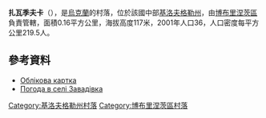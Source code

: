 {{coord|47|59|53|N|32|17|38|E|scale:100000_region:UA|display=title}}

'''扎瓦季夫卡'''（{{lang-uk|Завадівка}}），是[[烏克蘭|烏克蘭]]的村落，位於該國中部[[基洛夫格勒州|基洛夫格勒州]]，由[[博布里涅茨區|博布里涅茨區]]負責管轄，面積0.16平方公里，海拔高度117米，2001年人口36，人口密度每平方公里219.5人。

==參考資料==
* [http://gska2.rada.gov.ua/pls/z7502/A005?rdat1=11.11.2008&rf7571=16411 Облікова картка]{{dead link|date=2018年3月 |bot=InternetArchiveBot |fix-attempted=yes }}
* [http://weather.in.ua/ua/kirovogradskaja/8081 Погода в селі Завадівка] {{Wayback|url=http://weather.in.ua/ua/kirovogradskaja/8081 |date=20111220194246 }}

{{DEFAULTSORT:Завадівка}}
[[Category:基洛夫格勒州村落|Category:基洛夫格勒州村落]]
[[Category:博布里涅茨區村落|Category:博布里涅茨區村落]]


{{Kirovohrad-geo-stub}}